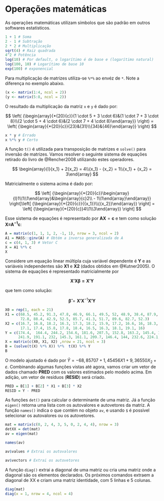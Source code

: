 # Operações matemáticas {#math}

As operações matemáticas utilizam símbolos que são padrão em outros softwares estatísticos.

```r
1 + 1 # Soma
2 - 1 # Subtração
2 * 2 # Multiplicação
sqrt(4) # Raiz quadrada
4^2 # Potência
log(10) # Por default, o logarítimo é de base e (logarítimo natural)
log(100, 10) # Logarítimo de base 10
exp(100) # exponencial

```

Para multiplicação de matrizes utiliza-se `%*%` ao envéz de `*`. Note a diferença no exemplo abaixo. 
	


```r
(x <- matrix(1:4, ncol = 2))
(y <- matrix(5:8, ncol = 2))
```


O resultado da multiplicação da matriz `x` e `y` é dado por:

$$
\left( {\begin{array}{*{20}{c}}{1 \cdot 5 + 3 \cdot 6}&{1 \cdot 7 + 3 \cdot 8}\\{2 \cdot 5 + 4 \cdot 6}&{2 \cdot 7 + 4 \cdot 8}\end{array}} \right) = \left( {\begin{array}{*{20}{c}}{23}&{31}\\{34}&{46}\end{array}} \right)
$$

```r
x * y # Errado
x %*% y # Certo
```

A função `t()` \indf{t} é utilizada para transposição de matrizes e `solve()` \indf{solve} para inversão de matrizes. Vamos resolver o seguinte sistema de equações retirado do livro de @Rencher2008 utilizando estes operadores.

$$
	\begin{array}{l}{x_1} + 2{x_2} = 4\\{x_1} - {x_2} = 1\\{x_1} + {x_2} = 3\end{array} 
$$


Matricialmente o sistema acima é dado por:

$$
\left[ {\begin{array}{*{20}{c}}\begin{array}{l}1\\1\\1\end{array}&\begin{array}{c}2\\ - 1\\1\end{array}\end{array}} \right]\left[ {\begin{array}{*{20}{c}}{{x_1}}\\{{x_2}}\end{array}} \right] = \left[ {\begin{array}{*{20}{c}}4\\1\\3\end{array}} \right] 
$$

Esse sistema de equações é representado por ${\boldsymbol{AX}} = {\boldsymbol{c}}$ e tem como solução ${\boldsymbol{X = }}{{\boldsymbol{A}}^{{\boldsymbol{ - 1}}}}{\boldsymbol{c}}$:

```r

A = matrix(c(1, 1, 1, 2, -1, 1), nrow = 3, ncol = 2)
A1 = MASS::ginv(A) # Obtém a inversa generalizada de A
c = c(4, 1, 3) # Vetor C
X = A1 %*% c
X
```



Considere um equação linear múltipla cuja variável dependente é **Y** e as variáveis independentes são **X1** e **X2** (dados obtidos em @Kutner2005). O sistema de equações é representado matricialmente por \indt{sistema de equações}

$$
\boldsymbol{X'X\beta = X'Y}
$$

que tem como solução:


$$
\boldsymbol{\hat\beta} = \boldsymbol{X'X}^{- 1}\boldsymbol{X'Y}
$$


```r
X0 = rep(1, each = 21)
X1 = c(68.5, 45.2, 91.3, 47.8, 46.9, 66.1, 49.5, 52, 48.9, 38.4, 87.9,
       72.8, 88.4, 42.9, 52.5, 85.7, 41.3, 51.7, 89.6, 82.7, 52.3)
X2 = c(16.7, 16.8, 18.2, 16.3, 17.3, 18.2, 15.9, 17.2, 16.6, 16, 18.3,
       17.1, 17.4, 15.8, 17.8, 18.4, 16.5, 16.3, 18.1, 19.1, 16)
Y = c(174.4,  164.4, 244.2, 154.6, 181.6, 207.5, 152.8, 163.2, 145.4, 137.2, 
      241.9, 191.1, 232, 145.3, 161.1, 209.7, 146.4, 144, 232.6, 224.1, 166.5)
X = matrix(c(X0, X1, X2) ,nrow = 21, ncol = 3)
B = (solve(t(X) %*% X)) %*%  t(X) %*% Y
B
```

O modelo ajustado é dado por $\hat Y =  - 68,85707 + 1,45456{X1} + 9,36550{X_2} + \varepsilon$. Combinando algumas funções vistas até agora, vamos criar um vetor de dados chamado **PRED** com os valores estimados pelo modelo acima. Em adição, um vetor de resíduos (**RESID**) será criado.
```r
PRED = B[1] + B[2] * X1 + B[3] * X2
RESID = Y - PRED

```

As funções `det()` \indf{det} para calcular o determinante de uma matriz. Já a função `eigen()` \indf{eigen} retorna uma lista com os autovalores e autovetores da matriz. A função `names()` \indf{names} indica o que contém no objeto `av`, e usando `$` é possivel selecionar os autovalores ou os autovetores.

```r
mat = matrix(c(0, 2, 4, 3, 5, 0, 2, 4, 4), nrow = 3)
detXX = det(mat)
av = eigen(mat)
```

```r
names(av)
```

```r
av$values # Extrai os autovalores
```

```r
av$vectors # Extrai os autovetores
```

A função `diag()` \indf{diag} extrai a diagonal de uma matriz ou cria uma matriz onde a diagonal são os elementos declarados. Os próximos comandos extraem a diagonal de XX e criam uma matriz identidade, com 5 linhas e 5 colunas.

```r
diag(mat)
diag(x = 1, nrow = 4, ncol = 4)
```
